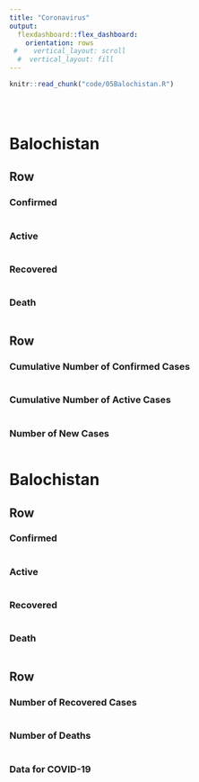 ```yaml
---
title: "Coronavirus"
output: 
  flexdashboard::flex_dashboard:
    orientation: rows
 #    vertical_layout: scroll
  #  vertical_layout: fill
---
```



```r
knitr::read_chunk("code/05Balochistan.R")
```


```r
```

```r
```


```r
```

Balochistan
======================================================================

Row
----------------------------------------------------------------------
  
### Confirmed {.value-box}
```r
```

### Active {.value-box}
```r
```

### Recovered {.value-box}
```r
```


### Death {.value-box}
```r
```


Row
----------------------------------------------------------------------

### Cumulative Number of Confirmed Cases
```r
```

### Cumulative Number of Active Cases
```r
```


### Number of New Cases
```r
```


Balochistan
======================================================================

Row
----------------------------------------------------------------------
  
### Confirmed {.value-box}
```r
```

### Active {.value-box}
```r
```

### Recovered {.value-box}
```r
```


### Death {.value-box}
```r
```


Row
----------------------------------------------------------------------

### Number of Recovered Cases
```r
```


### Number of Deaths
```r
```

### Data for COVID-19
```r
```

